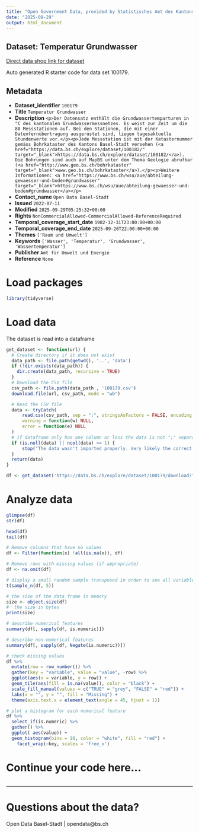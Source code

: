 ```yaml
---
title: "Open Government Data, provided by Statistisches Amt des Kantons Basel-Stadt - DCC Data Competence Center"
date: "2025-09-29"
output: html_document
---
```


## Dataset: Temperatur Grundwasser

[Direct data shop link for dataset](https://data.bs.ch/explore/dataset/100179)

Auto generated R starter code for data set 100179.

## Metadata

- **Dataset_identifier** `100179`
- **Title** `Temperatur Grundwasser`
- **Description** `<p>Der Datensatz enthält die Grundwassertemparturen in °C des kantonalen Grundwassermessnetzes. Es weist zur Zeit um die 80 Messstationen auf. Bei den Stationen, die mit einer Datenfernübertragung ausgerüstet sind, liegen tagesaktuelle Stundenwerte vor.</p><p>Jede Messstation ist mit der Katasternummer gemäss Bohrkataster des Kantons Basel-Stadt versehen (<a href="https://data.bs.ch/explore/dataset/100182/" target="_blank">https://data.bs.ch/explore/dataset/100182/</a>). Die Bohrungen sind auch auf MapBS unter dem Thema Geologie abrufbar (<a href="http://www.geo.bs.ch/bohrkataster" target="_blank">www.geo.bs.ch/bohrkataster</a>).</p><p>Weitere Informationen: <a href="https://www.bs.ch/wsu/aue/abteilung-gewaesser-und-boden#grundwasser" target="_blank">https://www.bs.ch/wsu/aue/abteilung-gewaesser-und-boden#grundwasser</a></p>`
- **Contact_name** `Open Data Basel-Stadt`
- **Issued** `2022-07-11`
- **Modified** `2025-09-29T05:25:32+00:00`
- **Rights** `NonCommercialAllowed-CommercialAllowed-ReferenceRequired`
- **Temporal_coverage_start_date** `1982-12-31T23:00:00+00:00`
- **Temporal_coverage_end_date** `2025-09-26T22:00:00+00:00`
- **Themes** `['Raum und Umwelt']`
- **Keywords** `['Wasser', 'Temperatur', 'Grundwasser', 'Wassertemperatur']`
- **Publisher** `Amt für Umwelt und Energie`
- **Reference** `None`


# Load packages

```r

library(tidyverse)
```

# Load data

The dataset is read into a dataframe

```r
get_dataset <- function(url) {
  # Create directory if it does not exist
  data_path <- file.path(getwd(), '..', 'data')
  if (!dir.exists(data_path)) {
    dir.create(data_path, recursive = TRUE)
  }
  # Download the CSV file
  csv_path <- file.path(data_path , '100179.csv')
  download.file(url, csv_path, mode = "wb")

  # Read the CSV file
  data <- tryCatch(
      read.csv(csv_path, sep = ";", stringsAsFactors = FALSE, encoding = "UTF-8"),
      warning = function(w) NULL,
      error = function(e) NULL
  )
  # if dataframe only has one column or less the data is not ";" separated
  if (is.null(data) || ncol(data) <= 1) {
      stop("The data wasn't imported properly. Very likely the correct separator couldn't be found.\nPlease check the dataset manually and adjust the code.")
  }
  return(data)
}
```

```r

df <- get_dataset('https://data.bs.ch/explore/dataset/100179/download?format=csv&timezone=Europe%2FZurich')

```

# Analyze data

```r

glimpse(df)
str(df)

head(df)
tail(df)

```

```r
# Remove columns that have no values
df <- Filter(function(x) !all(is.na(x)), df)

# Remove rows with missing values (if appropriate)
df <- na.omit(df)
```

```r
# display a small random sample transposed in order to see all variables
t(sample_n(df, 5))
```

```r
# the size of the data frame in memory
size <- object.size(df)
#  the size in bytes
print(size)
```

```r
# describe numerical features
summary(df[, sapply(df, is.numeric)])
```

```r
# describe non-numerical features
summary(df[, sapply(df, Negate(is.numeric))])
```

```r
# check missing values
df %>%
  mutate(row = row_number()) %>%
  gather(key = "variable", value = "value", -row) %>%
  ggplot(aes(x = variable, y = row)) +
  geom_tile(aes(fill = is.na(value)), color = "black") +
  scale_fill_manual(values = c("TRUE" = "grey", "FALSE" = "red")) +
  labs(x = "", y = "", fill = "Missing") +
  theme(axis.text.x = element_text(angle = 45, hjust = 1))
```

```r
# plot a histogram for each numerical feature
df %>%
  select_if(is.numeric) %>%
  gather() %>%
  ggplot( aes(value)) +
  geom_histogram(bins = 10, color = "white", fill = "red") +
    facet_wrap(~key, scales = 'free_x')
```

# Continue your code here...

```r

```
------------------------------------------------------------------------

# Questions about the data?

Open Data Basel-Stadt | opendata@bs.ch
